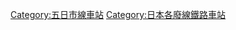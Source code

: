 {{DEFAULTSORT:Iwai Branch}}

[[Category:五日市線車站|Category:五日市線車站]]
[[Category:日本各廢線鐵路車站|Category:日本各廢線鐵路車站]]